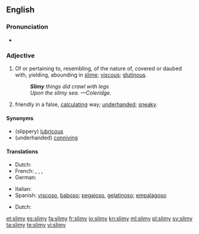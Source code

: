 ==English==

===Pronunciation===
* {{IPA|/ˈslaɪ.mi/}}
*: {{rhymes|aɪmi}}

===Adjective===
{{en-adj|slimier|slimiest}}

# Of or pertaining to, resembling, of the nature of, covered or daubed with, yielding, abounding in [[slime]]; [[viscous]]; [[glutinous]].
#: '''''Slimy''' things did crawl with legs ''
#: ''Upon the slimy sea. &mdash;Coleridge.''
# {{slang|figuratively}} friendly in a false, [[calculating]] way; [[underhanded]]; [[sneaky]].

====Synonyms====
* (slippery) [[lubricous]]
* (underhanded) [[conniving]]

====Translations====
{{trans-top|glutinous}}
* Dutch: {{t+|nl|slijmig}}
* French: {{t|fr|visqueux|m}}, {{t|fr|visqueuse|f}}, {{t|fr|gluant|m}}, {{t|fr|gluante|f}}
* German: {{t-|de|schleimig}}
{{trans-mid}}
* Italian: {{t+|it|viscido}}
* Spanish: [[viscoso]], [[baboso]]; [[pegajoso]], [[gelatinoso]]; [[empalagoso]]
{{trans-bottom}}

{{trans-top|underhanded}}
* Dutch: {{t+|nl|achterbaks}}
{{trans-mid}}
{{trans-bottom}}

[[et:slimy]]
[[es:slimy]]
[[fa:slimy]]
[[fr:slimy]]
[[io:slimy]]
[[kn:slimy]]
[[ml:slimy]]
[[pl:slimy]]
[[sv:slimy]]
[[ta:slimy]]
[[te:slimy]]
[[vi:slimy]]
